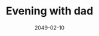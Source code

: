 ---
cover: "./image.png"
date: "2049-02-10"
title: "Evening with dad"
defer: false
slug: "/evening"
areas: 
  - .
---
